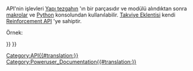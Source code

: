 <languages/>
{{VeryImportantMessage|(Kasım 2018) YAPI API, [https://www.freecadweb.org/api otomatikleştirilmiş API belgelerinde] listelenmiştir.}}

<div class="mw-translate-fuzzy">
API'nin işlevleri [[Arch Workbench/tr|Yapı tezgahın]] 'ın bir parçasıdır ve {{incode|Arch}} modülü alındıktan sonra [[macros/tr|makrolar]] ve [[Python]] konsolundan kullanılabilir. [[Reinforcement Addon|Takviye Eklentisi]] kendi [[Reinforcement API]] 'ye sahiptir.
</div>

Örnek:
{{Code|code=
import FreeCAD, Draft, Arch

p1 = FreeCAD.Vector(0, 0, 0)
p2 = FreeCAD.Vector(2000, 0, 0)
baseline = Draft.makeLine(p1, p2)

Arch.makeWall(baseline, length=None, width=200, height=2000)
}}

{{BIM_Tools_navi{{#translation:}}}}
{{Userdocnavi{{#translation:}}}}
[[Category:API{{#translation:}}]]
[[Category:Poweruser_Documentation{{#translation:}}]]